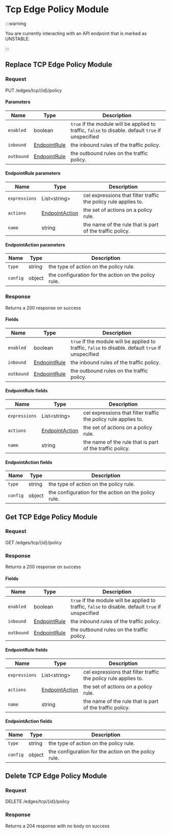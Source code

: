 
# Tcp Edge Policy Module

:::warning

You are currently interacting with an API endpoint that is marked as UNSTABLE.

:::

## Replace TCP Edge Policy Module

### Request

PUT /edges/tcp/\{id\}/policy

<TCPEdgePolicyModuleReplaceRequest />

#### Parameters

| Name       | Type                                     | Description                                                                                        |
| ---------- | ---------------------------------------- | -------------------------------------------------------------------------------------------------- |
| `enabled`  | boolean                                  | `true` if the module will be applied to traffic, `false` to disable. default `true` if unspecified |
| `inbound`  | [EndpointRule](#endpointrule-parameters) | the inbound rules of the traffic policy.                                                           |
| `outbound` | [EndpointRule](#endpointrule-parameters) | the outbound rules on the traffic policy.                                                          |

#### EndpointRule parameters

| Name          | Type                                         | Description                                                     |
| ------------- | -------------------------------------------- | --------------------------------------------------------------- |
| `expressions` | List&lt;string&gt;                           | cel expressions that filter traffic the policy rule applies to. |
| `actions`     | [EndpointAction](#endpointaction-parameters) | the set of actions on a policy rule.                            |
| `name`        | string                                       | the name of the rule that is part of the traffic policy.        |

#### EndpointAction parameters

| Name     | Type   | Description                                          |
| -------- | ------ | ---------------------------------------------------- |
| `type`   | string | the type of action on the policy rule.               |
| `config` | object | the configuration for the action on the policy rule. |

### Response

Returns a 200 response on success

<TCPEdgePolicyModuleReplaceResponse />

#### Fields

| Name       | Type                                 | Description                                                                                        |
| ---------- | ------------------------------------ | -------------------------------------------------------------------------------------------------- |
| `enabled`  | boolean                              | `true` if the module will be applied to traffic, `false` to disable. default `true` if unspecified |
| `inbound`  | [EndpointRule](#endpointrule-fields) | the inbound rules of the traffic policy.                                                           |
| `outbound` | [EndpointRule](#endpointrule-fields) | the outbound rules on the traffic policy.                                                          |

#### EndpointRule fields

| Name          | Type                                     | Description                                                     |
| ------------- | ---------------------------------------- | --------------------------------------------------------------- |
| `expressions` | List&lt;string&gt;                       | cel expressions that filter traffic the policy rule applies to. |
| `actions`     | [EndpointAction](#endpointaction-fields) | the set of actions on a policy rule.                            |
| `name`        | string                                   | the name of the rule that is part of the traffic policy.        |

#### EndpointAction fields

| Name     | Type   | Description                                          |
| -------- | ------ | ---------------------------------------------------- |
| `type`   | string | the type of action on the policy rule.               |
| `config` | object | the configuration for the action on the policy rule. |

## Get TCP Edge Policy Module

### Request

GET /edges/tcp/\{id\}/policy

<TCPEdgePolicyModuleGetRequest />

### Response

Returns a 200 response on success

<TCPEdgePolicyModuleGetResponse />

#### Fields

| Name       | Type                                 | Description                                                                                        |
| ---------- | ------------------------------------ | -------------------------------------------------------------------------------------------------- |
| `enabled`  | boolean                              | `true` if the module will be applied to traffic, `false` to disable. default `true` if unspecified |
| `inbound`  | [EndpointRule](#endpointrule-fields) | the inbound rules of the traffic policy.                                                           |
| `outbound` | [EndpointRule](#endpointrule-fields) | the outbound rules on the traffic policy.                                                          |

#### EndpointRule fields

| Name          | Type                                     | Description                                                     |
| ------------- | ---------------------------------------- | --------------------------------------------------------------- |
| `expressions` | List&lt;string&gt;                       | cel expressions that filter traffic the policy rule applies to. |
| `actions`     | [EndpointAction](#endpointaction-fields) | the set of actions on a policy rule.                            |
| `name`        | string                                   | the name of the rule that is part of the traffic policy.        |

#### EndpointAction fields

| Name     | Type   | Description                                          |
| -------- | ------ | ---------------------------------------------------- |
| `type`   | string | the type of action on the policy rule.               |
| `config` | object | the configuration for the action on the policy rule. |

## Delete TCP Edge Policy Module

### Request

DELETE /edges/tcp/\{id\}/policy

<TCPEdgePolicyModuleDeleteRequest />

### Response

Returns a 204 response with no body on success

